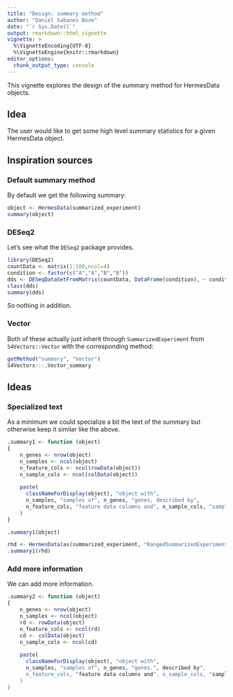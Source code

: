 ```yaml
---
title: "Design: summary method"
author: "Daniel Sabanes Bove"
date: "`r Sys.Date()`"
output: rmarkdown::html_vignette
vignette: >
  %\VignetteEncoding{UTF-8}
  %\VignetteEngine{knitr::rmarkdown}
editor_options: 
  chunk_output_type: console
---
```


This vignette explores the design of the summary method for HermesData objects.

## Idea

The user would like to get some high level summary statistics for a given HermesData object.

## Inspiration sources

### Default summary method

By default we get the following summary:

```r
object <- HermesData(summarized_experiment)
summary(object)
```

### DESeq2

Let's see what the `DESeq2` package provides.

```r
library(DESeq2)
countData <- matrix(1:100,ncol=4)
condition <- factor(c("A","A","B","B"))
dds <- DESeqDataSetFromMatrix(countData, DataFrame(condition), ~ condition)
class(dds)
summary(dds)
```
So nothing in addition.

### Vector

Both of these actually just inherit through `SummarizedExperiment` from `S4Vectors::Vector` with the corresponding method:

```r
getMethod("summary", "Vector")
S4Vectors:::.Vector_summary
```

## Ideas

### Specialized text

As a minimum we could specialize a bit the text of the summary but otherwise keep it similar like the above.

```r
.summary1 <- function (object) 
{
    n_genes <- nrow(object)
    n_samples <- ncol(object)
    n_feature_cols <- ncol(rowData(object))
    n_sample_cols <- ncol(colData(object))
    
    paste(
      classNameForDisplay(object), "object with", 
      n_samples, "samples of", n_genes, "genes, described by",
      n_feature_cols, "feature data columns and", n_sample_cols, "sample data columns."
    )
}

.summary1(object)

rhd <- HermesData(as(summarized_experiment, "RangedSummarizedExperiment"))
.summary1(rhd)
```

### Add more information

We can add more information.

```r
.summary2 <- function (object) 
{
    n_genes <- nrow(object)
    n_samples <- ncol(object)
    rd <- rowData(object)
    n_feature_cols <- ncol(rd)
    cd <- colData(object)
    n_sample_cols <- ncol(cd)
    
    paste(
      classNameForDisplay(object), "object with", 
      n_samples, "samples of", n_genes, "genes.", described by",
      n_feature_cols, "feature data columns and", n_sample_cols, "sample data columns."
    )
}
```

